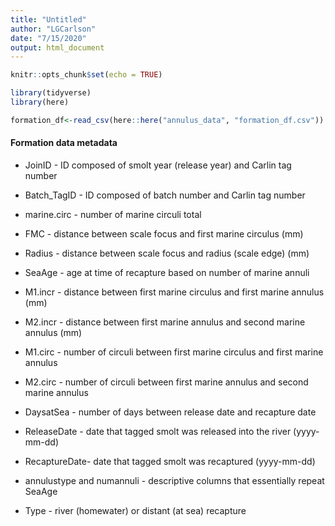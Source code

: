 ```yaml
---
title: "Untitled"
author: "LGCarlson"
date: "7/15/2020"
output: html_document
---
```


```r
knitr::opts_chunk$set(echo = TRUE)

library(tidyverse)
library(here)
```


```r
formation_df<-read_csv(here::here("annulus_data", "formation_df.csv"))
```

#### Formation data metadata

* JoinID - ID composed of smolt year (release year) and Carlin tag number

* Batch_TagID - ID composed of batch number and Carlin tag number

* marine.circ - number of marine circuli total

* FMC - distance between scale focus and first marine circulus (mm)

* Radius - distance between scale focus and radius (scale edge) (mm)

* SeaAge - age at time of recapture based on number of marine annuli

* M1.incr - distance between first marine circulus and first marine annulus (mm)

* M2.incr - distance between first marine annulus and second marine annulus (mm)

* M1.circ - number of circuli between first marine circulus and first marine annulus

* M2.circ - number of circuli between first marine annulus and second marine annulus

* DaysatSea - number of days between release date and recapture date

* ReleaseDate - date that tagged smolt was released into the river (yyyy-mm-dd)

* RecaptureDate- date that tagged smolt was recaptured (yyyy-mm-dd)

* annulustype and numannuli - descriptive columns that essentially repeat SeaAge

* Type - river (homewater) or distant (at sea) recapture


```r

```

